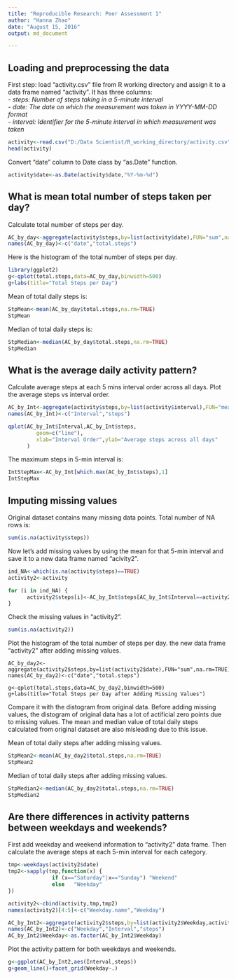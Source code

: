---
title: "Reproducible Research: Peer Assessment 1"
author: "Hanna Zhao"
date: "August 15, 2016"
output: md_document

---

## Loading and preprocessing the data

First step: load "activity.csv" file from R working directory and assign it to a data frame named "activity". 
It has three columns:  
*- steps: Number of steps taking in a 5-minute interval  
- date: The date on which the measurement was taken in YYYY-MM-DD format  
- interval: Identifier for the 5-minute interval in which measurement was taken*

```{r loaddata, echo=TRUE}
activity<-read.csv("D:/Data Scientist/R_working_directory/activity.csv",na.strings="NA")
head(activity)
```

Convert "date" column to Date class by "as.Date" function.

```{r convert, echo=TRUE}
activity$date<-as.Date(activity$date,"%Y-%m-%d")
```


## What is mean total number of steps taken per day?

Calculate total number of steps per day.

```{r simulation, echo=TRUE}
AC_by_day<-aggregate(activity$steps,by=list(activity$date),FUN="sum",na.rm=TRUE)
names(AC_by_day)<-c("date","total.steps")
```

Here is the histogram of the total number of steps per day.
```{r, echo=TRUE}
library(ggplot2)
g<-qplot(total.steps,data=AC_by_day,binwidth=500)
g+labs(title="Total Steps per Day")
```

Mean of total daily steps is:
```{r,echo=TRUE}
StpMean<-mean(AC_by_day$total.steps,na.rm=TRUE)
StpMean
```

Median of total daily steps is:
```{r,echo=TRUE}
StpMedian<-median(AC_by_day$total.steps,na.rm=TRUE)
StpMedian
```

## What is the average daily activity pattern?
Calculate average steps at each 5 mins interval order across all days. Plot the average steps vs interval order.
```{r,echo=TRUE}
AC_by_Int<-aggregate(activity$steps,by=list(activity$interval),FUN="mean",na.rm=TRUE)
names(AC_by_Int)<-c("Interval","steps")

qplot(AC_by_Int$Interval,AC_by_Int$steps,
         geom=c("line"),
         xlab="Interval Order",ylab="Average steps across all days"
      )
```

The maximum steps in 5-min interval is:
```{r,echo=TRUE}
IntStepMax<-AC_by_Int[which.max(AC_by_Int$steps),1]
IntStepMax
```


## Imputing missing values
Original dataset contains many missing data points. Total number of NA rows is:
```{r,echo=TRUE}
sum(is.na(activity$steps))
```

Now let's add missing values by using the mean for that 5-min interval and save it to a new data frame named "acivity2".
```{r,echo=TRUE}
ind_NA<-which(is.na(activity$steps)==TRUE)
activity2<-activity

for (i in ind_NA) {
      activity2$steps[i]<-AC_by_Int$steps[AC_by_Int$Interval==activity2$interval[i]]
}
```

Check the missing values in "activity2". 
```{r,echo=TRUE}
sum(is.na(activity2))
```

Plot the histogram of the total number of steps per day. the new data frame "activity2" after adding missing values. 
```{r.echo=TRUE}
AC_by_day2<-aggregate(activity2$steps,by=list(activity2$date),FUN="sum",na.rm=TRUE)
names(AC_by_day2)<-c("date","total.steps")

g<-qplot(total.steps,data=AC_by_day2,binwidth=500)
g+labs(title="Total Steps per Day after Adding Missing Values")

```

Compare it with the distogram from original data. Before adding missing values, the distogram of original data has a lot of actificial zero points due to missing values. The mean and median value of total daily steps calculated from original dataset are also misleading due to this issue. 

Mean of total daily steps after adding missing values.
```{r,echo=TRUE}
StpMean2<-mean(AC_by_day2$total.steps,na.rm=TRUE)
StpMean2
```

Median of total daily steps after adding missing values.
```{r,echo=TRUE}
StpMedian2<-median(AC_by_day2$total.steps,na.rm=TRUE)
StpMedian2
```

## Are there differences in activity patterns between weekdays and weekends?
First add weekday and weekend information to "activity2" data frame. Then calculate the average steps at each 5-min interval for each category.
```{r,echo=TRUE}
tmp<-weekdays(activity2$date)
tmp2<-sapply(tmp,function(x) {
              if (x=="Saturday"|x=="Sunday") "Weekend"
              else   "Weekday"
})

activity2<-cbind(activity,tmp,tmp2)
names(activity2)[4:5]<-c("Weekday.name","Weekday")

AC_by_Int2<-aggregate(activity2$steps,by=list(activity2$Weekday,activity$interval),FUN="mean",na.rm=TRUE)
names(AC_by_Int2)<-c("Weekday","Interval","steps")
AC_by_Int2$Weekday<-as.factor(AC_by_Int2$Weekday)
```

Plot the activity pattern for both weekdays and weekends.
```{r,echo=TRUE}
g<-ggplot(AC_by_Int2,aes(Interval,steps))
g+geom_line()+facet_grid(Weekday~.)

```


